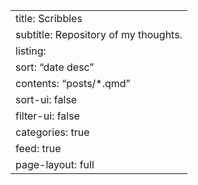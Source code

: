 ---
title: Scribbles
subtitle: Repository of my thoughts.
listing:
  sort: "date desc"
  contents: "posts/*.qmd"
  sort-ui: false
  filter-ui: false
  categories: true
  feed: true
page-layout: full
---